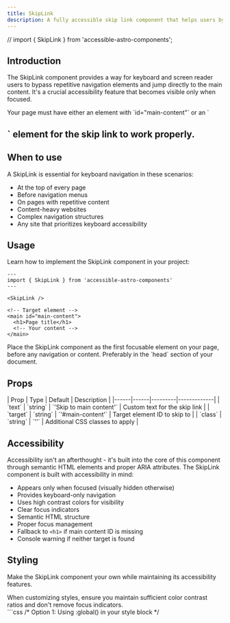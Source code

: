 ```yaml
---
title: SkipLink
description: A fully accessible skip link component that helps users bypass repetitive content and navigate directly to the main content.
---
```


// import { SkipLink } from 'accessible-astro-components';

## Introduction

The SkipLink component provides a way for keyboard and screen reader users to bypass repetitive navigation elements and jump directly to the main content. It's a crucial accessibility feature that becomes visible only when focused.

<Aside type="caution" title="Required markup">
  Your page must have either an element with `id="main-content"` or an `<h1>` element for the skip link to work properly.
</Aside>

## When to use

A SkipLink is essential for keyboard navigation in these scenarios:

- At the top of every page
- Before navigation menus
- On pages with repetitive content
- Content-heavy websites
- Complex navigation structures
- Any site that prioritizes keyboard accessibility

## Usage

Learn how to implement the SkipLink component in your project:

```astro
---
import { SkipLink } from 'accessible-astro-components'
---

<SkipLink />

<!-- Target element -->
<main id="main-content">
  <h1>Page title</h1>
  <!-- Your content -->
</main>
```

<Aside type="tip" title="Best practice">
  Place the SkipLink component as the first focusable element on your page, before any navigation or content. Preferably in the `head` section of your document.
</Aside>

## Props

<div class="props-wrapper">
| Prop | Type | Default | Description |
|------|------|---------|-------------|
| `text` | `string` | `'Skip to main content'` | Custom text for the skip link |
| `target` | `string` | `'#main-content'` | Target element ID to skip to |
| `class` | `string` | `''` | Additional CSS classes to apply |
</div>

## Accessibility

Accessibility isn't an afterthought - it's built into the core of this component through semantic HTML elements and proper ARIA attributes. The SkipLink component is built with accessibility in mind:

- Appears only when focused (visually hidden otherwise)
- Provides keyboard-only navigation
- Uses high contrast colors for visibility
- Clear focus indicators
- Semantic HTML structure
- Proper focus management
- Fallback to `<h1>` if main content ID is missing
- Console warning if neither target is found

## Styling

Make the SkipLink component your own while maintaining its accessibility features.

<Aside type="caution" title="Accessibility considerations">
  When customizing styles, ensure you maintain sufficient color contrast ratios and don't remove focus indicators.
</Aside>

<Tabs>
  <TabItem label="Custom CSS">
    ```css
    /* Option 1: Using :global() in your style block */
    <style>
      :global(.skip-link a) {
        position: absolute;
        z-index: 9999;
        inset-block-start: -100vh;
        inset-inline-start: 0;
        padding-block: 1rem;
        padding-inline: 3.25rem;
        border-end-end-radius: 0.5rem;
        background: light-dark(hsl(0 0% 100%), hsl(215 25% 15%));
        color: light-dark(hsl(215 25% 27%), hsl(215 25% 89%));
      }

      :global(.skip-link a:hover),
      :global(.skip-link a:focus-visible) {
        inset-block-start: 0;
        outline: 2px solid currentColor;
        outline-offset: 4px;
      }
    </style>

    /* Option 2: Using is:global on the style tag */
    <style is:global>
      .skip-link a {
        position: absolute;
        z-index: 9999;
        inset-block-start: -100vh;
        inset-inline-start: 0;
        padding-block: 1rem;
        padding-inline: 3.25rem;
        border-end-end-radius: 0.5rem;
        background: light-dark(hsl(0 0% 100%), hsl(215 25% 15%));
        color: light-dark(hsl(215 25% 27%), hsl(215 25% 89%));
      }

      .skip-link a:hover,
      .skip-link a:focus-visible {
        inset-block-start: 0;
        outline: 2px solid currentColor;
        outline-offset: 4px;
      }
    </style>
    ```
  </TabItem>
  <TabItem label="Tailwind Classes">
    ```astro
    <SkipLink 
      class="absolute z-50 -top-full left-0 p-4 bg-white dark:bg-gray-800 text-gray-900 dark:text-gray-100 focus:top-0 focus:outline-none focus:ring-2 focus:ring-offset-2"
    />
    ```
  </TabItem>
</Tabs>

<Aside type="note" title="Style scoping">
  Astro components use scoped styles by default. To override component styles, you'll need to use either `:global()` selectors or the `is:global` directive on your style tag.
</Aside>

## Interactive example

See the SkipLink component in action:

<Aside type="note" title="Demo note">
  The styles for this component are changed so it's visible on the page, this is purely for demonstration purposes. Normally, it's hidden and appears on the top left corner of the page when focused.
</Aside>

<div class="not-content">
  <SkipLink />
</div>

